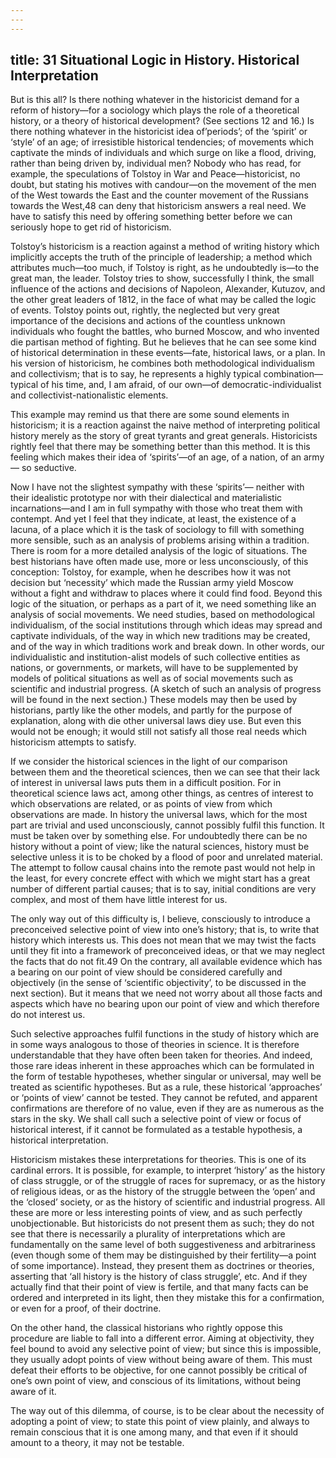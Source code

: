 ```yaml
---
---
---
```

title: 31 Situational Logic in History. Historical Interpretation
---




But is this all? Is there nothing whatever in the historicist demand for a reform of history—for a sociology which plays the role of a theoretical history, or a theory of historical development? (See sections 12 and 16.) Is there nothing whatever in the historicist idea of’periods’; of the ‘spirit’ or ‘style’ of an age; of irresistible historical tendencies; of movements which captivate the minds of individuals and which surge on like a flood, driving, rather than being driven by, individual men? Nobody who has read, for example, the speculations of Tolstoy in War and Peace—historicist, no doubt, but stating his motives with candour—on the movement of the men of the West towards the East and the counter movement of the Russians towards the West,48 can deny that historicism answers a real need. We have to satisfy this need by offering something better before we can seriously hope to get rid of historicism.

Tolstoy’s historicism is a reaction against a method of writing history which implicitly accepts the truth of the principle of leadership; a method which attributes much—too much, if Tolstoy is right, as he undoubtedly is—to the great man, the leader. Tolstoy tries to show, successfully I think, the small influence of the actions and decisions of Napoleon, Alexander, Kutuzov, and the other great leaders of 1812, in the face of what may be called the logic of events. Tolstoy points out, rightly, the neglected but very great importance of the decisions and actions of the countless unknown individuals who fought the battles, who burned Moscow, and who invented die partisan method of fighting. But he believes that he can see some kind of historical determination in these events—fate, historical laws, or a plan. In his version of historicism, he combines both methodological individualism and collectivism; that is to say, he represents a highly typical combination—typical of his time, and, I am afraid, of our own—of democratic-individualist and collectivist-nationalistic elements.

This example may remind us that there are some sound elements in historicism; it is a reaction against the naive method of interpreting political history merely as the story of great tyrants and great generals. Historicists rightly feel that there may be something better than this method. It is this feeling which makes their idea of ‘spirits’—of an age, of a nation, of an army— so seductive.

Now I have not the slightest sympathy with these ‘spirits’— neither with their idealistic prototype nor with their dialectical and materialistic incarnations—and I am in full sympathy with those who treat them with contempt. And yet I feel that they indicate, at least, the existence of a lacuna, of a place which it is the task of sociology to fill with something more sensible, such as an analysis of problems arising within a tradition. There is room for a more detailed analysis of the logic of situations. The best historians have often made use, more or less unconsciously, of this conception: Tolstoy, for example, when he describes how it was not decision but ‘necessity’ which made the Russian army yield Moscow without a fight and withdraw to places where it could find food. Beyond this logic of the situation, or perhaps as a part of it, we need something like an analysis of social movements. We need studies, based on methodological individualism, of the social institutions through which ideas may spread and captivate individuals, of the way in which new traditions may be created, and of the way in which traditions work and break down. In other words, our individualistic and institution-alist models of such collective entities as nations, or governments, or markets, will have to be supplemented by models of political situations as well as of social movements such as scientific and industrial progress. (A sketch of such an analysis of progress will be found in the next section.) These models may then be used by historians, partly like the other models, and partly for the purpose of explanation, along with die other universal laws diey use. But even this would not be enough; it would still not satisfy all those real needs which historicism attempts to satisfy.

If we consider the historical sciences in the light of our comparison between them and the theoretical sciences, then we can see that their lack of interest in universal laws puts them in a difficult position. For in theoretical science laws act, among other things, as centres of interest to which observations are related, or as points of view from which observations are made. In history the universal laws, which for the most part are trivial and used unconsciously, cannot possibly fulfil this function. It must be taken over by something else. For undoubtedly there can be no history without a point of view; like the natural sciences, history must be selective unless it is to be choked by a flood of poor and unrelated material. The attempt to follow causal chains into the remote past would not help in the least, for every concrete effect with which we might start has a great number of different partial causes; that is to say, initial conditions are very complex, and most of them have little interest for us.

The only way out of this difficulty is, I believe, consciously to introduce a preconceived selective point of view into one’s history; that is, to write that history which interests us. This does not mean that we may twist the facts until they fit into a framework of preconceived ideas, or that we may neglect the facts that do not fit.49 On the contrary, all available evidence which has a bearing on our point of view should be considered carefully and objectively (in the sense of ‘scientific objectivity’, to be discussed in the next section). But it means that we need not worry about all those facts and aspects which have no bearing upon our point of view and which therefore do not interest us.

Such selective approaches fulfil functions in the study of history which are in some ways analogous to those of theories in science. It is therefore understandable that they have often been taken for theories. And indeed, those rare ideas inherent in these approaches which can be formulated in the form of testable hypotheses, whether singular or universal, may well be treated as scientific hypotheses. But as a rule, these historical ‘approaches’ or ‘points of view’ cannot be tested. They cannot be refuted, and apparent confirmations are therefore of no value, even if they are as numerous as the stars in the sky. We shall call such a selective point of view or focus of historical interest, if it cannot be formulated as a testable hypothesis, a historical interpretation.

Historicism mistakes these interpretations for theories. This is one of its cardinal errors. It is possible, for example, to interpret ‘history’ as the history of class struggle, or of the struggle of races for supremacy, or as the history of religious ideas, or as the history of the struggle between the ‘open’ and the ‘closed’ society, or as the history of scientific and industrial progress. All these are more or less interesting points of view, and as such perfectly unobjectionable. But historicists do not present them as such; they do not see that there is necessarily a plurality of interpretations which are fundamentally on the same level of both suggestiveness and arbitrariness (even though some of them may be distinguished by their fertility—a point of some importance). Instead, they present them as doctrines or theories, asserting that ‘all history is the history of class struggle’, etc. And if they actually find that their point of view is fertile, and that many facts can be ordered and interpreted in its light, then they mistake this for a confirmation, or even for a proof, of their doctrine.

On the other hand, the classical historians who rightly oppose this procedure are liable to fall into a different error. Aiming at objectivity, they feel bound to avoid any selective point of view; but since this is impossible, they usually adopt points of view without being aware of them. This must defeat their efforts to be objective, for one cannot possibly be critical of one’s own point of view, and conscious of its limitations, without being aware of it.

The way out of this dilemma, of course, is to be clear about the necessity of adopting a point of view; to state this point of view plainly, and always to remain conscious that it is one among many, and that even if it should amount to a theory, it may not be testable.